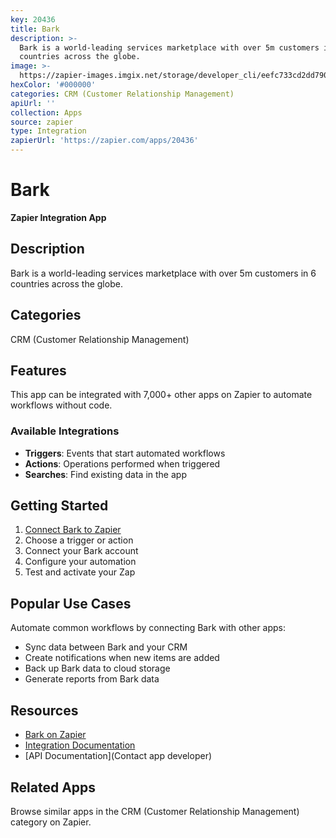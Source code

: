 ```yaml
---
key: 20436
title: Bark
description: >-
  Bark is a world-leading services marketplace with over 5m customers in 6
  countries across the globe.
image: >-
  https://zapier-images.imgix.net/storage/developer_cli/eefc733cd2dd7904704207bf09d6a64a.png?auto=format%2Ccompress&ixlib=python-3.0.0&q=50
hexColor: '#000000'
categories: CRM (Customer Relationship Management)
apiUrl: ''
collection: Apps
source: zapier
type: Integration
zapierUrl: 'https://zapier.com/apps/20436'
---
```

# Bark

**Zapier Integration App**

## Description

Bark is a world-leading services marketplace with over 5m customers in 6 countries across the globe.

## Categories

CRM (Customer Relationship Management)

## Features

This app can be integrated with 7,000+ other apps on Zapier to automate workflows without code.

### Available Integrations

- **Triggers**: Events that start automated workflows
- **Actions**: Operations performed when triggered
- **Searches**: Find existing data in the app

## Getting Started

1. [Connect Bark to Zapier](https://zapier.com/apps/20436)
2. Choose a trigger or action
3. Connect your Bark account
4. Configure your automation
5. Test and activate your Zap

## Popular Use Cases

Automate common workflows by connecting Bark with other apps:

- Sync data between Bark and your CRM
- Create notifications when new items are added
- Back up Bark data to cloud storage
- Generate reports from Bark data

## Resources

- [Bark on Zapier](https://zapier.com/apps/20436)
- [Integration Documentation](https://zapier.com/apps/20436/integrations)
- [API Documentation](Contact app developer)

## Related Apps

Browse similar apps in the CRM (Customer Relationship Management) category on Zapier.
